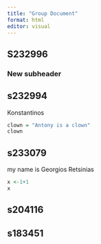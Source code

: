 ```yaml
---
title: "Group Document"
format: html
editor: visual
---
```


## S232996

### New subheader

## s232994

Konstantinos

```r
clown = "Antony is a clown"
clown
```

## s233079

my name is Georgios Retsinias

```r
x <-1+1
x
```

## s204116

## s183451

